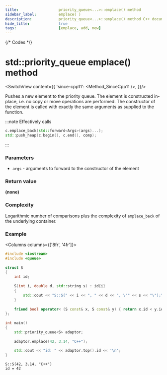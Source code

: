 ```yaml
---
title:					priority_queue<...>::emplace() method
sidebar_label:			emplace( )
description:			priority_queue<...>::emplace() method C++ documentation
hide_title:				true
tags:					[emplace, add, new]
---
```



{/* Codes */}


# std::priority_queue emplace() method

<SwitchView content={{
        'since-cpp11': <Method_SinceCpp11 />,
    }}/>

Pushes a new element to the priority queue. The element is constructed in-place, i.e. no copy or move operations are performed.
The constructor of the element is called with exactly the same arguments as supplied to the function.

:::note
Effectively calls
```cpp
c.emplace_back(std::forward<Args>(args)...);
std::push_heap(c.begin(), c.end(), comp);
```
:::

### Parameters

 - `args` - arguments to forward to the constructor of the element

### Return value

**(none)**

### Complexity

Logarithmic number of comparisons plus the complexity of `emplace_back` of the underlying container.

### Example

<Columns columns={['8fr', '4fr']}>
<div>

```cpp title='Main.cpp' showLineNumbers
#include <iostream>
#include <queue>
 
struct S
{
    int id;
 
    S(int i, double d, std::string s) : id{i}
    {
        std::cout << "S::S(" << i << ", " << d << ", \"" << s << "\");\n";
    }
 
    friend bool operator< (S const& x, S const& y) { return x.id < y.id; }
};
 
int main()
{
    std::priority_queue<S> adaptor;
 
    adaptor.emplace(42, 3.14, "C++");
 
    std::cout << "id: " << adaptor.top().id << '\n';
}
```

</div>
<div>

```plaintext title="Output"
S::S(42, 3.14, "C++")
id = 42
```

</div>
</Columns>

